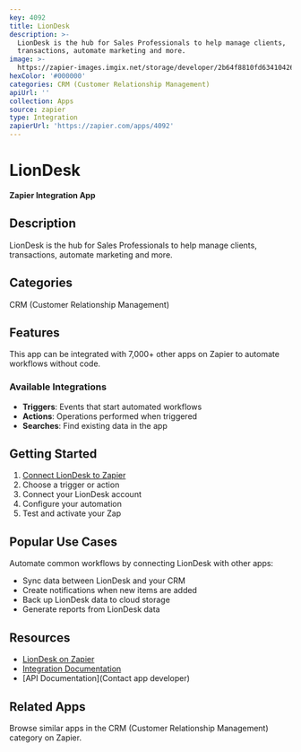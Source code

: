 ```yaml
---
key: 4092
title: LionDesk
description: >-
  LionDesk is the hub for Sales Professionals to help manage clients,
  transactions, automate marketing and more.
image: >-
  https://zapier-images.imgix.net/storage/developer/2b64f8810fd63410426ceee1f5fa3277_2.png?auto=format%2Ccompress&ixlib=python-3.0.0&q=50
hexColor: '#000000'
categories: CRM (Customer Relationship Management)
apiUrl: ''
collection: Apps
source: zapier
type: Integration
zapierUrl: 'https://zapier.com/apps/4092'
---
```

# LionDesk

**Zapier Integration App**

## Description

LionDesk is the hub for Sales Professionals to help manage clients, transactions, automate marketing and more.

## Categories

CRM (Customer Relationship Management)

## Features

This app can be integrated with 7,000+ other apps on Zapier to automate workflows without code.

### Available Integrations

- **Triggers**: Events that start automated workflows
- **Actions**: Operations performed when triggered
- **Searches**: Find existing data in the app

## Getting Started

1. [Connect LionDesk to Zapier](https://zapier.com/apps/4092)
2. Choose a trigger or action
3. Connect your LionDesk account
4. Configure your automation
5. Test and activate your Zap

## Popular Use Cases

Automate common workflows by connecting LionDesk with other apps:

- Sync data between LionDesk and your CRM
- Create notifications when new items are added
- Back up LionDesk data to cloud storage
- Generate reports from LionDesk data

## Resources

- [LionDesk on Zapier](https://zapier.com/apps/4092)
- [Integration Documentation](https://zapier.com/apps/4092/integrations)
- [API Documentation](Contact app developer)

## Related Apps

Browse similar apps in the CRM (Customer Relationship Management) category on Zapier.
